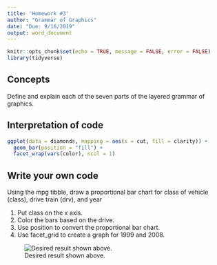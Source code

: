 ```yaml
---
title: 'Homework #3'
author: "Grammar of Graphics"
date: "Due: 9/16/2019"
output: word_document
---
```


```r
knitr::opts_chunk$set(echo = TRUE, message = FALSE, error = FALSE)
library(tidyverse)
```

## Concepts  

Define and explain each of the seven parts of the layered grammar of graphics.

## Interpretation of code

```r
ggplot(data = diamonds, mapping = aes(x = cut, fill = clarity)) +
  geom_bar(position = "fill") +
  facet_wrap(vars(color), ncol = 1)
```  

## Write your own code

Using the mpg tibble, draw a proportional bar chart for class of vehicle (class), drive train (drv), and year

1.  Put class on the x axis.
1.  Color the bars based on the drive.
1.  Use position to convert the proportional bar chart.
1.  Use facet_grid to create a graph for 1999 and 2008.

![Desired result shown above.](http://govfinance.byu.edu/govfinance/classes/dataScience/homework/graphs/HW03.png)

```r

```